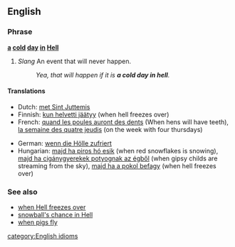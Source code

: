 ==English==

===Phrase===
'''[[a]] [[cold]] [[day]] [[in]] [[Hell]]'''
# ''Slang'' An event that will never happen.
#:''Yea, that will happen if it is '''a cold day in hell'''.''

====Translations====
{{top}}
*Dutch: [[met Sint Juttemis]]
*Finnish: [[kun helvetti jäätyy]] (when hell freezes over)
*French: [[quand les poules auront des dents]] (When hens will have teeth), [[la semaine des quatre jeudis]] (on the week with four thursdays)
{{mid}}
*German: [[wenn die Hölle zufriert]]
*Hungarian: [[majd ha piros hó esik]] (when red snowflakes is snowing), [[majd ha cigánygyerekek potyognak az égből]] (when gipsy childs are streaming from the sky), [[majd ha a pokol befagy]] (when hell freezes over)
{{bottom}}

===See also===
*[[when Hell freezes over]]
*[[snowball's chance in Hell]]
*[[when pigs fly]]

[[category:English idioms]]